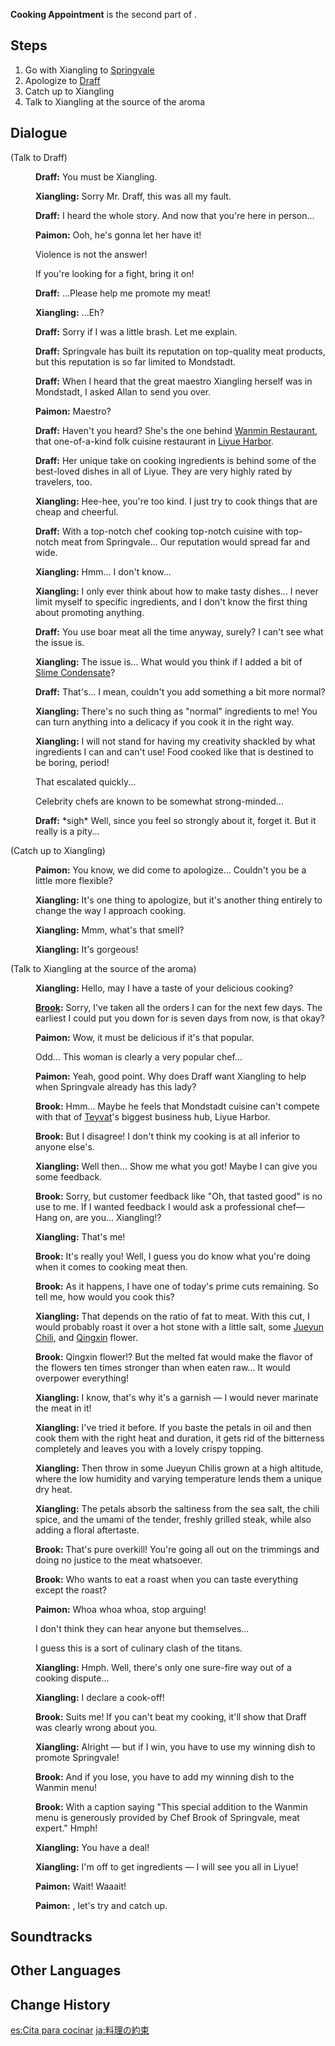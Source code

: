 {{Quest Infobox
|id            = 11001
|image         = Story Quest Cooking Appointment.png
|type          = Story
|chapter       = Trulla Chapter
|actNum        = I
|part          = 2
|act           = Mondstadt Gastronomy Trip
|character     = Xiangling
|startLocation = [[Springvale]], [[Mondstadt]]
|region        = Mondstadt
|area          = Windwail Highland
|subarea       = Springvale
|prev          = Little Chef on a Hunt
|next          = Secret Ingredient
|rewards       = Adventure EXP*125;Mora*4,650;Adventurer's Experience*2;Fine Enhancement Ore*5
|characters    = Draff;Brook;Paimon;Traveler;Xiangling
|voiced        = yes
}}
'''Cooking Appointment''' is the second part of {{Quest|Mondstadt Gastronomy Trip}}.

==Steps==
# Go with Xiangling to [[Springvale]]
# Apologize to [[Draff]]
# Catch up to Xiangling
# Talk to Xiangling at the source of the aroma

==Dialogue==
{{Quest Description|While out on a stroll, you bumped into a strange girl. This girl, a chef from [[Liyue]] by the name of Xiangling, is on a journey to seek out exotic ingredients. She enlists your help in a hunt, but your private hunting expedition appears to have earned the ire of Draff, the leader of the hunters. You head off to apologize to him...}}
{{Dialogue Start}}
;(Talk to Draff)
:{{A|vo xllq002 2 draff 01.ogg}} '''Draff:''' You must be Xiangling.
:{{A|vo xllq002 2 xiangling 01.ogg}} '''Xiangling:''' Sorry Mr. Draff, this was all my fault.
:{{A|vo xllq002 2 draff 02.ogg}} '''Draff:''' I heard the whole story. And now that you're here in person...
:{{A|vo xllq002 2 paimon 01.ogg}} '''Paimon:''' Ooh, he's gonna let her have it!
:{{DIcon}} Violence is not the answer!
:{{DIcon}} If you're looking for a fight, bring it on!
:{{A|vo xllq002 2 draff 03.ogg}} '''Draff:''' ...Please help me promote my meat!
:{{A|vo xllq002 2 xiangling 02.ogg}} '''Xiangling:''' ...Eh?
:{{A|vo xllq002 2 draff 04.ogg}} '''Draff:''' Sorry if I was a little brash. Let me explain.
:{{A|vo xllq002 2 draff 05.ogg}} '''Draff:''' Springvale has built its reputation on top-quality meat products, but this reputation is so far limited to Mondstadt.
:{{A|vo xllq002 2 draff 06.ogg}} '''Draff:''' When I heard that the great maestro Xiangling herself was in Mondstadt, I asked Allan to send you over.
:{{A|vo xllq002 2 paimon 02.ogg}} '''Paimon:''' Maestro?
:{{A|vo xllq002 2 draff 07.ogg}} '''Draff:''' Haven't you heard? She's the one behind [[Wanmin Restaurant]], that one-of-a-kind folk cuisine restaurant in [[Liyue Harbor]].
:{{A|vo xllq002 2 draff 08.ogg}} '''Draff:''' Her unique take on cooking ingredients is behind some of the best-loved dishes in all of Liyue. They are very highly rated by travelers, too.
:{{A|vo xllq002 2 xiangling 03.ogg}} '''Xiangling:''' Hee-hee, you're too kind. I just try to cook things that are cheap and cheerful.
:{{A|vo xllq002 2 draff 09.ogg}} '''Draff:''' With a top-notch chef cooking top-notch cuisine with top-notch meat from Springvale... Our reputation would spread far and wide.
:{{A|vo xllq002 2 xiangling 04.ogg}} '''Xiangling:''' Hmm... I don't know...
:{{A|vo xllq002 2 xiangling 05.ogg}} '''Xiangling:''' I only ever think about how to make tasty dishes... I never limit myself to specific ingredients, and I don't know the first thing about promoting anything.
:{{A|vo xllq002 2 draff 10.ogg}} '''Draff:''' You use boar meat all the time anyway, surely? I can't see what the issue is.
:{{A|vo xllq002 2 xiangling 06.ogg}} '''Xiangling:''' The issue is... What would you think if I added a bit of [[Slime Condensate]]?
:{{A|vo xllq002 2 draff 11.ogg}} '''Draff:''' That's... I mean, couldn't you add something a bit more normal?
:{{A|vo xllq002 2 xiangling 07.ogg}} '''Xiangling:''' There's no such thing as "normal" ingredients to me! You can turn anything into a delicacy if you cook it in the right way.
:{{A|vo xllq002 2 xiangling 08.ogg}} '''Xiangling:''' I will not stand for having my creativity shackled by what ingredients I can and can't use! Food cooked like that is destined to be boring, period!
:{{DIcon}} That escalated quickly...
:{{DIcon}} Celebrity chefs are known to be somewhat strong-minded...
:{{A|vo xllq002 2 draff 12.ogg}} '''Draff:''' *sigh* Well, since you feel so strongly about it, forget it. But it really is a pity...

;(Catch up to Xiangling)
:{{A|vo xllq002 3 paimon 01.ogg}} '''Paimon:''' You know, we did come to apologize... Couldn't you be a little more flexible?
:{{A|vo xllq002 3 xiangling 01.ogg}} '''Xiangling:''' It's one thing to apologize, but it's another thing entirely to change the way I approach cooking.
:{{A|vo xllq002 3 xiangling 02.ogg}} '''Xiangling:''' Mmm, what's that smell?
:{{A|vo xllq002 3 xiangling 03.ogg}} '''Xiangling:''' It's gorgeous!

;(Talk to Xiangling at the source of the aroma)
:{{A|vo xllq002 4 xiangling 01.ogg}} '''Xiangling:''' Hello, may I have a taste of your delicious cooking?
:{{A|vo xllq002 4 brook 01.ogg}} '''[[Brook]]:''' Sorry, I've taken all the orders I can for the next few days. The earliest I could put you down for is seven days from now, is that okay?
:{{A|vo xllq002 4 paimon 01.ogg}} '''Paimon:''' Wow, it must be delicious if it's that popular.
:{{DIcon}} Odd... This woman is clearly a very popular chef...
:{{A|vo xllq002 4 paimon 02.ogg}} '''Paimon:''' Yeah, good point. Why does Draff want Xiangling to help when Springvale already has this lady?
:{{A|vo xllq002 4 brook 02.ogg}} '''Brook:''' Hmm... Maybe he feels that Mondstadt cuisine can't compete with that of [[Teyvat]]'s biggest business hub, Liyue Harbor.
:{{A|vo xllq002 4 brook 03.ogg}} '''Brook:''' But I disagree! I don't think my cooking is at all inferior to anyone else's.
:{{A|vo xllq002 4 xiangling 02.ogg}} '''Xiangling:''' Well then... Show me what you got! Maybe I can give you some feedback.
:{{A|vo xllq002 4 brook 04.ogg}} '''Brook:''' Sorry, but customer feedback like "Oh, that tasted good" is no use to me. If I wanted feedback I would ask a professional chef&mdash; Hang on, are you... Xiangling!?
:{{A|vo xllq002 4 xiangling 03.ogg}} '''Xiangling:''' That's me!
:{{A|vo xllq002 4 brook 05.ogg}} '''Brook:''' It's really you! Well, I guess you do know what you're doing when it comes to cooking meat then.
:{{A|vo xllq002 4 brook 06.ogg}} '''Brook:''' As it happens, I have one of today's prime cuts remaining. So tell me, how would you cook this?
:{{A|vo xllq002 4 xiangling 04.ogg}} '''Xiangling:''' That depends on the ratio of fat to meat. With this cut, I would probably roast it over a hot stone with a little salt, some [[Jueyun Chili]], and [[Qingxin]] flower.
:{{A|vo xllq002 4 brook 07.ogg}} '''Brook:''' Qingxin flower!? But the melted fat would make the flavor of the flowers ten times stronger than when eaten raw... It would overpower everything!
:{{A|vo xllq002 4 xiangling 05.ogg}} '''Xiangling:''' I know, that's why it's a garnish &mdash; I would never marinate the meat in it!
:{{A|vo xllq002 4 xiangling 06.ogg}} '''Xiangling:''' I've tried it before. If you baste the petals in oil and then cook them with the right heat and duration, it gets rid of the bitterness completely and leaves you with a lovely crispy topping.
:{{A|vo xllq002 4 xiangling 07.ogg}} '''Xiangling:''' Then throw in some Jueyun Chilis grown at a high altitude, where the low humidity and varying temperature lends them a unique dry heat.
:{{A|vo xllq002 4 xiangling 08.ogg}} '''Xiangling:''' The petals absorb the saltiness from the sea salt, the chili spice, and the umami of the tender, freshly grilled steak, while also adding a floral aftertaste.
:{{A|vo xllq002 4 brook 08.ogg}} '''Brook:''' That's pure overkill! You're going all out on the trimmings and doing no justice to the meat whatsoever.
:{{A|vo xllq002 4 brook 09.ogg}} '''Brook:''' Who wants to eat a roast when you can taste everything except the roast?
:{{A|vo xllq002 4 paimon 03.ogg}} '''Paimon:''' Whoa whoa whoa, stop arguing!
:{{DIcon}} I don't think they can hear anyone but themselves...
:{{DIcon}} I guess this is a sort of culinary clash of the titans.
:{{A|vo xllq002 4 xiangling 09.ogg}} '''Xiangling:''' Hmph. Well, there's only one sure-fire way out of a cooking dispute...
:{{A|vo xllq002 4 xiangling 10.ogg}} '''Xiangling:''' I declare a cook-off!
:{{A|vo xllq002 4 brook 10.ogg}} '''Brook:''' Suits me! If you can't beat my cooking, it'll show that Draff was clearly wrong about you.
:{{A|vo xllq002 4 xiangling 11.ogg}} '''Xiangling:''' Alright &mdash; but if I win, you have to use my winning dish to promote Springvale!
:{{A|vo xllq002 4 brook 11.ogg}} '''Brook:''' And if you lose, you have to add my winning dish to the Wanmin menu!
:{{A|vo xllq002 4 brook 12.ogg}} '''Brook:''' With a caption saying "This special addition to the Wanmin menu is generously provided by Chef Brook of Springvale, meat expert." Hmph!
:{{A|vo xllq002 4 xiangling 12.ogg}} '''Xiangling:''' You have a deal!
:{{A|vo xllq002 4 xiangling 13.ogg}} '''Xiangling:''' I'm off to get ingredients &mdash; I will see you all in Liyue!
:{{A|vo xllq002 4 paimon 04.ogg}} '''Paimon:''' Wait! Waaait!
:{{A|vo xllq002 4 paimon 05.ogg}} '''Paimon:''' {{Traveler}}, let's try and catch up.
{{Dialogue End}}

==Soundtracks==
{{Soundtracks by Category Table|type=quest}}

==Other Languages==
{{Other Languages
|en      = Cooking Appointment
|zhs     = 料理之约
|zhs_rm  = Liàolǐ zhī Yuē
|zht     = 料理之約
|zht_rm  = Liàolǐ zhī Yuē
|zh_tl   = Appointment of Cooking
|ja      = 料理の約束
|ja_rm   = Ryouri no Yakusoku
|ja_tl   = Cooking Appointment
|ko      = 요리의 약속
|ko_rm   = Yori-ui Yaksok
|ko_tl   = Appointment of Cooking
|es      = Cita para cocinar
|es_tl   = Cooking Appointment
|fr      = Rendez-vous en cuisine
|fr_tl   = Appointment in the Kitchen
|ru      = Вкусное свидание
|ru_tl   = Tasty Appointment
|th      = นัดทำอาหารแสนอร่อย
|th_rm   = 
|th_tl   = 
|vi      = Giao Ước Nấu Ăn
|vi_tl   = 
|de      = Eine leckere Verabredung
|de_tl   = A Tasty Meeting
|id      = Janji Memasak
|id_tl   = Cooking Promise
|pt      = Agendamento Culinário
|pt_tl   = Culinary Appointment
|tr      = Aşçılık Randevusu
|tr_tl   = 
|it      = Appuntamento culinario
|it_tl   = 
}}

==Change History==
{{Change History|1.0}}

[[es:Cita para cocinar]]
[[ja:料理の約束]]